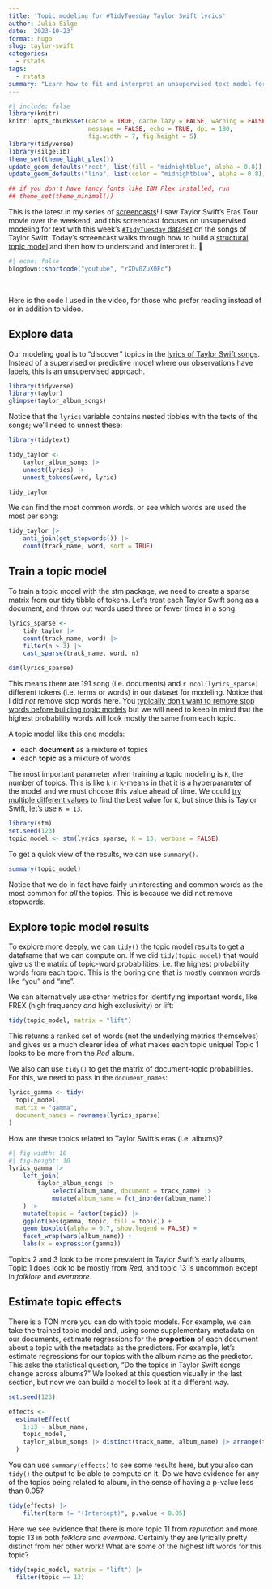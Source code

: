 ```yaml
---
title: 'Topic modeling for #TidyTuesday Taylor Swift lyrics'
author: Julia Silge
date: '2023-10-23'
format: hugo
slug: taylor-swift
categories:
  - rstats
tags:
  - rstats
summary: "Learn how to fit and interpret an unsupervised text model for all of Taylor Swift's ERAS."
---
```


```r
#| include: false
library(knitr)
knitr::opts_chunk$set(cache = TRUE, cache.lazy = FALSE, warning = FALSE, 
                      message = FALSE, echo = TRUE, dpi = 180,
                      fig.width = 7, fig.height = 5)
library(tidyverse)
library(silgelib)
theme_set(theme_light_plex())
update_geom_defaults("rect", list(fill = "midnightblue", alpha = 0.8))
update_geom_defaults("line", list(color = "midnightblue", alpha = 0.8))

## if you don't have fancy fonts like IBM Plex installed, run
## theme_set(theme_minimal())
```

This is the latest in my series of [screencasts](https://www.youtube.com/juliasilge)! I saw Taylor Swift's Eras Tour movie over the weekend, and this screencast focuses on unsupervised modeling for text with this week's [`#TidyTuesday` dataset](https://github.com/rfordatascience/tidytuesday) on the songs of Taylor Swift. Today's screencast walks through how to build a [structural topic model](https://www.structuraltopicmodel.com/) and then how to understand and interpret it. 💖

```r
#| echo: false
blogdown::shortcode("youtube", "rXDv0ZuX0Fc")
```

</br>

Here is the code I used in the video, for those who prefer reading instead of or in addition to video.

## Explore data

Our modeling goal is to "discover" topics in the [lyrics of Taylor Swift songs](https://github.com/rfordatascience/tidytuesday/blob/master/data/2023/2023-10-17/readme.md). Instead of a supervised or predictive model where our observations have labels, this is an unsupervised approach.

```r
library(tidyverse)
library(taylor)
glimpse(taylor_album_songs)
```

Notice that the `lyrics` variable contains nested tibbles with the texts of the songs; we'll need to unnest these:

```r
library(tidytext)

tidy_taylor <-
    taylor_album_songs |>
    unnest(lyrics) |> 
    unnest_tokens(word, lyric)

tidy_taylor
```

We can find the most common words, or see which words are used the most per song:

```r
tidy_taylor |> 
    anti_join(get_stopwords()) |> 
    count(track_name, word, sort = TRUE)
```


## Train a topic model

To train a topic model with the stm package, we need to create a sparse matrix from our tidy tibble of tokens. Let's treat each Taylor Swift song as a document, and throw out words used three or fewer times in a song.

```r
lyrics_sparse <-
    tidy_taylor |> 
    count(track_name, word) |> 
    filter(n > 3) |> 
    cast_sparse(track_name, word, n)

dim(lyrics_sparse)
```


This means there are 191 song (i.e. documents) and `r ncol(lyrics_sparse)` different tokens (i.e. terms or words) in our dataset for modeling. Notice that I did _not_ remove stop words here. You [typically don't want to remove stop words before building topic models](http://dx.doi.org/10.1162/tacl_a_00099) but we will need to keep in mind that the highest probability words will look mostly the same from each topic.

A topic model like this one models:

- each **document** as a mixture of topics
- each **topic** as a mixture of words

The most important parameter when training a topic modeling is `K`, the number of topics. This is like `k` in k-means in that it is a hyperparamter of the model and we must choose this value ahead of time. We could [try multiple different values](https://juliasilge.com/blog/evaluating-stm/) to find the best value for `K`, but since this is Taylor Swift, let's use `K = 13`.

```r
library(stm)
set.seed(123)
topic_model <- stm(lyrics_sparse, K = 13, verbose = FALSE)
```

To get a quick view of the results, we can use `summary()`.

```r
summary(topic_model)
```

Notice that we do in fact have fairly uninteresting and common words as the most common for _all_ the topics. This is because we did not remove stopwords.

## Explore topic model results

To explore more deeply, we can `tidy()` the topic model results to get a dataframe that we can compute on. If we did `tidy(topic_model)` that would give us the matrix of topic-word probabilities, i.e. the highest probability words from each topic. This is the boring one that is mostly common words like "you" and "me".

We can alternatively use other metrics for identifying important words, like FREX (high frequency _and_ high exclusivity) or lift:

```r
tidy(topic_model, matrix = "lift")
```

This returns a ranked set of words (not the underlying metrics themselves) and gives us a much clearer idea of what makes each topic unique! Topic 1 looks to be more from the *Red* album.

We also can use `tidy()` to get the matrix of document-topic probabilities. For this, we need to pass in the `document_names`:

```r
lyrics_gamma <- tidy(
  topic_model, 
  matrix = "gamma",
  document_names = rownames(lyrics_sparse)
) 
```

How are these topics related to Taylor Swift's eras (i.e. albums)?

```r
#| fig-width: 10
#| fig-height: 10
lyrics_gamma |> 
    left_join(
        taylor_album_songs |> 
            select(album_name, document = track_name) |> 
            mutate(album_name = fct_inorder(album_name))
    ) |> 
    mutate(topic = factor(topic)) |> 
    ggplot(aes(gamma, topic, fill = topic)) +
    geom_boxplot(alpha = 0.7, show.legend = FALSE) +
    facet_wrap(vars(album_name)) +
    labs(x = expression(gamma))
```

Topics 2 and 3 look to be more prevalent in Taylor Swift's early albums, Topic 1 does look to be mostly from *Red*, and topic 13 is uncommon except in *folklore* and *evermore*.

## Estimate topic effects

There is a TON more you can do with topic models. For example, we can take the trained topic model and, using some supplementary metadata on our documents, estimate regressions for the **proportion** of each document about a topic with the metadata as the predictors. For example, let's estimate regressions for our topics with the album name as the predictor. This asks the statistical question, "Do the topics in Taylor Swift songs change across albums?" We looked at this question visually in the last section, but now we can build a model to look at it a different way.

```r
set.seed(123)

effects <-
  estimateEffect(
    1:13 ~ album_name,
    topic_model,
    taylor_album_songs |> distinct(track_name, album_name) |> arrange(track_name)
  )
```

You can use `summary(effects)` to see some results here, but you also can `tidy()` the output to be able to compute on it. Do we have evidence for any of the topics being related to album, in the sense of having a p-value less than 0.05?

```r
tidy(effects) |> 
    filter(term != "(Intercept)", p.value < 0.05)
```

Here we see evidence that there is more topic 11 from *reputation* and more topic 13 in both *folklore* and *evermore*. Certainly they are lyrically pretty distinct from her other work! What are some of the highest lift words for this topic?

```r
tidy(topic_model, matrix = "lift") |> 
  filter(topic == 13)
```



